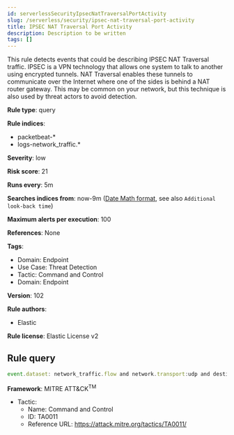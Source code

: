 ```yaml
---
id: serverlessSecurityIpsecNatTraversalPortActivity
slug: /serverless/security/ipsec-nat-traversal-port-activity
title: IPSEC NAT Traversal Port Activity
description: Description to be written
tags: []
---
```


<div id="ipsec-nat-traversal-port-activity"></div>

This rule detects events that could be describing IPSEC NAT Traversal traffic. IPSEC is a VPN technology that allows one system to talk to another using encrypted tunnels. NAT Traversal enables these tunnels to communicate over the Internet where one of the sides is behind a NAT router gateway. This may be common on your network, but this technique is also used by threat actors to avoid detection.

**Rule type**: query

**Rule indices**: 

* packetbeat-*
* logs-network_traffic.*

**Severity**: low

**Risk score**: 21

**Runs every**: 5m

**Searches indices from**: now-9m ([Date Math format](((ref))/common-options.html#date-math), see also <DocLink id="serverlessSecurityRulesUiCreate" section="set-the-rules-schedule">`Additional look-back time`</DocLink>)

**Maximum alerts per execution**: 100

**References**: None

**Tags**: 

* Domain: Endpoint
* Use Case: Threat Detection
* Tactic: Command and Control
* Domain: Endpoint

**Version**: 102

**Rule authors**: 

* Elastic

**Rule license**: Elastic License v2

## Rule query

```js
event.dataset: network_traffic.flow and network.transport:udp and destination.port:4500

```

**Framework**: MITRE ATT&CK<sup>TM</sup>

* Tactic:
    * Name: Command and Control
    * ID: TA0011
    * Reference URL: https://attack.mitre.org/tactics/TA0011/

